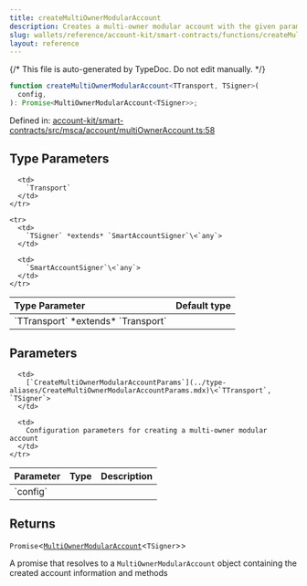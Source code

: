 ```yaml
---
title: createMultiOwnerModularAccount
description: Creates a multi-owner modular account with the given parameters, including transport, chain, signer, account address, initialization code, entry point, factory address, owners, and salt. Ensures that the owners are unique, ordered, and non-zero.
slug: wallets/reference/account-kit/smart-contracts/functions/createMultiOwnerModularAccount
layout: reference
---
```


{/* This file is auto-generated by TypeDoc. Do not edit manually. */}

```ts
function createMultiOwnerModularAccount<TTransport, TSigner>(
  config,
): Promise<MultiOwnerModularAccount<TSigner>>;
```

Defined in: [account-kit/smart-contracts/src/msca/account/multiOwnerAccount.ts:58](https://github.com/alchemyplatform/aa-sdk/blob/17aad1f572375d42a06c7e3238078a88a435d459/account-kit/smart-contracts/src/msca/account/multiOwnerAccount.ts#L58)

## Type Parameters

<table>
  <thead>
    <tr>
      <th align="left">Type Parameter</th>
      <th align="left">Default type</th>
    </tr>
  </thead>

  <tbody>
    <tr>
      <td>
        `TTransport` *extends* `Transport`
      </td>

      <td>
        `Transport`
      </td>
    </tr>

    <tr>
      <td>
        `TSigner` *extends* `SmartAccountSigner`\<`any`>
      </td>

      <td>
        `SmartAccountSigner`\<`any`>
      </td>
    </tr>

  </tbody>
</table>

## Parameters

<table>
  <thead>
    <tr>
      <th align="left">Parameter</th>
      <th align="left">Type</th>
      <th align="left">Description</th>
    </tr>
  </thead>

  <tbody>
    <tr>
      <td>
        `config`
      </td>

      <td>
        [`CreateMultiOwnerModularAccountParams`](../type-aliases/CreateMultiOwnerModularAccountParams.mdx)\<`TTransport`, `TSigner`>
      </td>

      <td>
        Configuration parameters for creating a multi-owner modular account
      </td>
    </tr>

  </tbody>
</table>

## Returns

`Promise`\<[`MultiOwnerModularAccount`](../type-aliases/MultiOwnerModularAccount.mdx)\<`TSigner`>>

A promise that resolves to a `MultiOwnerModularAccount` object containing the created account information and methods
